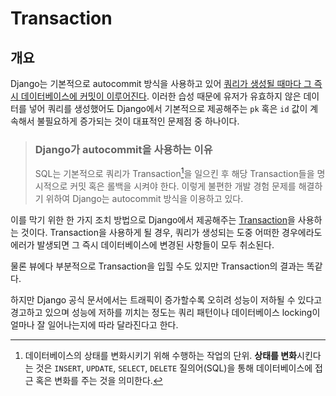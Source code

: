 
# Transaction

## 개요

Django는 기본적으로 autocommit 방식을 사용하고 있어 [쿼리가 생성될 때마다 그 즉시 데이터베이스에 커밋이 이루어진다](https://docs.djangoproject.com/en/5.0/topics/db/transactions/#django-s-default-transaction-behavior).
이러한 습성 때문에 유저가 유효하지 않은 데이터를 넣어 쿼리를 생성했어도 Django에서 기본적으로 제공해주는 `pk` 혹은 `id` 값이 계속해서 불필요하게 증가되는 것이 대표적인 문제점 중 하나이다.

> ### Django가 autocommit을 사용하는 이유
>
> SQL는 기본적으로 쿼리가 Transaction[^1]을 일으킨 후 해당 Transaction들을 명시적으로 커밋 혹은 롤백을 시켜야 한다.
> 이렇게 불편한 개발 경험 문제를 해결하기 위하여 Django는 autocommit 방식을 이용하고 있다.

이를 막기 위한 한 가지 조치 방법으로 Django에서 제공해주는 [Transaction](https://docs.djangoproject.com/en/5.0/topics/db/transactions/#tying-transactions-to-http-requests)을 사용하는 것이다.
Transaction을 사용하게 될 경우, 쿼리가 생성되는 도중 어떠한 경우에라도 에러가 발생되면 그 즉시 데이터베이스에 변경된 사항들이 모두 취소된다.

물론 뷰에다 부분적으로 Transaction을 입힐 수도 있지만 Transaction의 결과는 똑같다.

<Callout type="warning" emoji="⚠️">
  하지만 Django 공식 문서에서는 트래픽이 증가할수록 오히려 성능이 저하될 수
  있다고 경고하고 있으며 성능에 저하를 끼치는 정도는 쿼리 패턴이나 데이터베이스
  locking이 얼마나 잘 일어나는지에 따라 달라진다고 한다.
</Callout>

[^1]: 데이터베이스의 상태를 변화시키기 위해 수행하는 작업의 단위. **상태를 변화**시킨다는 것은 `INSERT`, `UPDATE`, `SELECT`, `DELETE` 질의어(SQL)을 통해 데이터베이스에 접근 혹은 변화를 주는 것을 의미한다.
